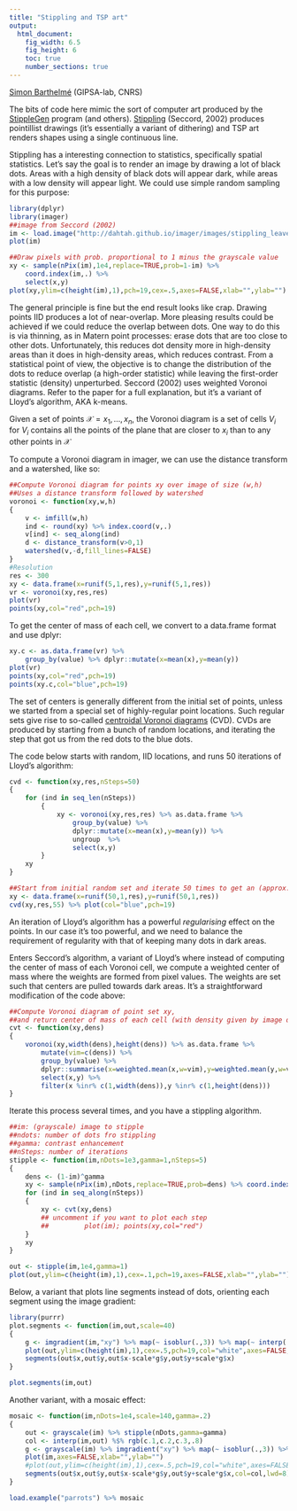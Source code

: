 ```yaml
---
title: "Stippling and TSP art"
output:
  html_document:
    fig_width: 6.5
    fig_height: 6
    toc: true
    number_sections: true
---
```


[Simon Barthelmé](http://sites.google.com/site/simonbarthelme) (GIPSA-lab, CNRS)

The bits of code here mimic the sort of computer art produced by the [StippleGen](http://wiki.evilmadscientist.com/StippleGen) program (and others). [Stippling](http://mrl.nyu.edu/~ajsecord/stipples.html) (Seccord, 2002) produces pointillist drawings (it's essentially a variant of dithering) and TSP art renders shapes using a single continuous line. 

Stippling has a interesting connection to statistics, specifically spatial statistics. Let's say the goal is to render an image by drawing a lot of black dots. Areas with a high density of black dots will appear dark, while areas with a low density will appear light. We could use simple random sampling for this purpose:

```r
library(dplyr)
library(imager)
##image from Seccord (2002)
im <- load.image("http://dahtah.github.io/imager/images/stippling_leaves.png")
plot(im)

##Draw pixels with prob. proportional to 1 minus the grayscale value
xy <- sample(nPix(im),1e4,replace=TRUE,prob=1-im) %>%
    coord.index(im,.) %>%
    select(x,y)
plot(xy,ylim=c(height(im),1),pch=19,cex=.5,axes=FALSE,xlab="",ylab="")
```

The general principle is fine but the end result looks like crap. Drawing points IID produces a lot of near-overlap. More pleasing results could be achieved if we could reduce the overlap between dots. One way to do this is via thinning, as in Matern point processes: erase dots that are too close to other dots. Unfortunately, this reduces dot density more in high-density areas than it does in high-density areas, which reduces contrast. 
From a statistical point of view, the objective is to change the distribution of the dots to reduce overlap (a high-order statistic) while leaving the first-order statistic (density) unperturbed. Seccord (2002) uses weighted Voronoi diagrams. Refer to the paper for a full explanation, but it's a variant of Lloyd's algorithm, AKA k-means. 

Given a set of points $\mathcal{X} = x_1, \ldots, x_n$, the Voronoi diagram is a set of cells $V_i$ for $V_i$ contains all the points of the plane that are closer to $x_i$ than to any other points in $\mathcal{X}$

To compute a Voronoi diagram in imager, we can use the distance transform and a watershed, like so: 
```r
##Compute Voronoi diagram for points xy over image of size (w,h)
##Uses a distance transform followed by watershed 
voronoi <- function(xy,w,h)
{
    v <- imfill(w,h)
    ind <- round(xy) %>% index.coord(v,.)
    v[ind] <- seq_along(ind)
    d <- distance_transform(v>0,1)
    watershed(v,-d,fill_lines=FALSE)
}
#Resolution
res <- 300
xy <- data.frame(x=runif(5,1,res),y=runif(5,1,res))
vr <- voronoi(xy,res,res)
plot(vr)
points(xy,col="red",pch=19)
```

To get the center of mass of each cell, we convert to a data.frame format and use dplyr: 

```r
xy.c <- as.data.frame(vr) %>%
    group_by(value) %>% dplyr::mutate(x=mean(x),y=mean(y))
plot(vr)
points(xy,col="red",pch=19)
points(xy.c,col="blue",pch=19)

```

The set of centers is generally different from the initial set of points, unless we started from a special set of highly-regular point locations. Such regular sets give rise to so-called [centroidal Voronoi diagrams](https://en.wikipedia.org/wiki/Centroidal_Voronoi_tessellation) (CVD). CVDs are produced by starting from a bunch of random locations, and iterating the step that got us from the red dots to the blue dots. 

The code below starts with random, IID locations, and runs 50 iterations of Lloyd's algorithm:

```r
cvd <- function(xy,res,nSteps=50)
{
    for (ind in seq_len(nSteps))
        {
            xy <- voronoi(xy,res,res) %>% as.data.frame %>%
                group_by(value) %>%
                dplyr::mutate(x=mean(x),y=mean(y)) %>%
                ungroup  %>% 
                select(x,y)
        }
    xy
}

##Start from initial random set and iterate 50 times to get an (approx.) CVD
xy <- data.frame(x=runif(50,1,res),y=runif(50,1,res))
cvd(xy,res,55) %>% plot(col="blue",pch=19)
```

An iteration of Lloyd's algorithm has a powerful *regularising* effect on the points. In our case it's too powerful, and we need to balance the requirement of regularity with that of keeping many dots in dark areas. 

Enters Seccord's algorithm,  a variant of Lloyd's where instead of computing the center of mass of each Voronoi cell, we compute a weighted center of mass where the weights are formed from pixel values. The weights are set such that centers are pulled towards dark areas. It's a straightforward modification of the code above: 

```r
##Compute Voronoi diagram of point set xy,
##and return center of mass of each cell (with density given by image dens)
cvt <- function(xy,dens)
{
    voronoi(xy,width(dens),height(dens)) %>% as.data.frame %>%
        mutate(vim=c(dens)) %>%
        group_by(value) %>%
        dplyr::summarise(x=weighted.mean(x,w=vim),y=weighted.mean(y,w=vim)) %>%
        select(x,y) %>%
        filter(x %inr% c(1,width(dens)),y %inr% c(1,height(dens)))
}

```

Iterate this process several times, and you have a stippling algorithm. 

```r
##im: (grayscale) image to stipple
##ndots: number of dots fro stippling
##gamma: contrast enhancement
##nSteps: number of iterations
stipple <- function(im,nDots=1e3,gamma=1,nSteps=5)
{
    dens <- (1-im)^gamma
    xy <- sample(nPix(im),nDots,replace=TRUE,prob=dens) %>% coord.index(im,.) %>% select(x,y)
    for (ind in seq_along(nSteps))
    {
        xy <- cvt(xy,dens)
        ## uncomment if you want to plot each step
        ##         plot(im); points(xy,col="red")
    }
    xy
}

out <- stipple(im,1e4,gamma=1)
plot(out,ylim=c(height(im),1),cex=.1,pch=19,axes=FALSE,xlab="",ylab="")
```

Below, a variant that plots line segments instead of dots, orienting each segment using the image gradient: 

```r
library(purrr)
plot.segments <- function(im,out,scale=40)
{
    g <- imgradient(im,"xy") %>% map(~ isoblur(.,3)) %>% map(~ interp(.,out))
    plot(out,ylim=c(height(im),1),cex=.5,pch=19,col="white",axes=FALSE,xlab="",ylab="")
    segments(out$x,out$y,out$x-scale*g$y,out$y+scale*g$x)
}

plot.segments(im,out)
```

Another variant, with a mosaic effect:

```r
mosaic <- function(im,nDots=1e4,scale=140,gamma=.2)
{
    out <- grayscale(im) %>% stipple(nDots,gamma=gamma)
    col <- interp(im,out) %$% rgb(c.1,c.2,c.3,.8)
    g <- grayscale(im) %>% imgradient("xy") %>% map(~ isoblur(.,3)) %>% map(~ interp(.,out))
    plot(im,axes=FALSE,xlab="",ylab="")
    #plot(out,ylim=c(height(im),1),cex=.5,pch=19,col="white",axes=FALSE,xlab="",ylab="")
    segments(out$x,out$y,out$x-scale*g$y,out$y+scale*g$x,col=col,lwd=8)
}

load.example("parrots") %>% mosaic
```
